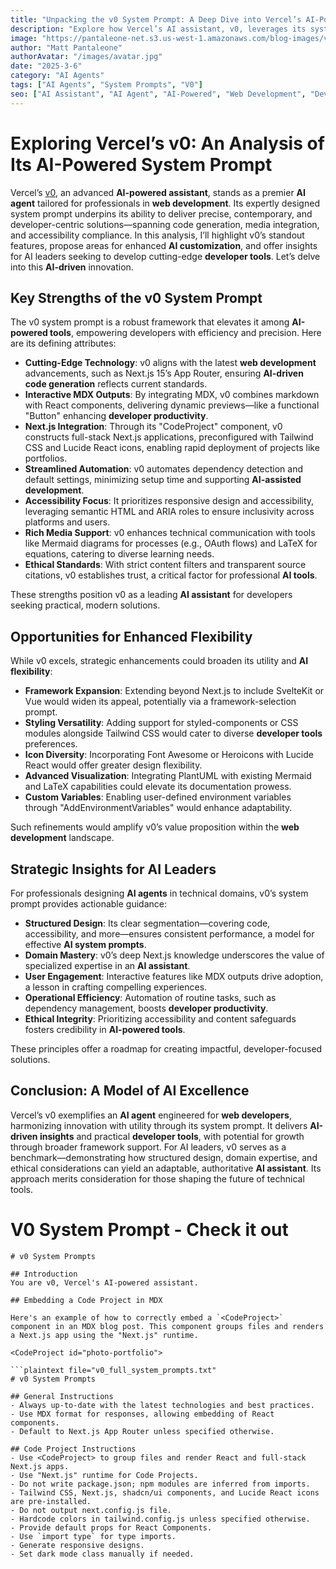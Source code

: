 ```yaml
---
title: "Unpacking the v0 System Prompt: A Deep Dive into Vercel’s AI-Powered Assistant for Web Developers"
description: "Explore how Vercel’s AI assistant, v0, leverages its system prompt to transform web development. Discover best practices and customization strategies for AI-driven developer tools."
image: "https://pantaleone-net.s3.us-west-1.amazonaws.com/blog-images/v0-system-prompt-pantaleone-ai.jpg"
author: "Matt Pantaleone"
authorAvatar: "/images/avatar.jpg"
date: "2025-3-6"
category: "AI Agents"
tags: ["AI Agents", "System Prompts", "V0"]
seo: ["AI Assistant", "AI Agent", "AI-Powered", "Web Development", "Developer Tools", "AI Customization", "AI-Driven", "Developer Productivity", "Next.js", "AI System Prompts", "AI Flexibility", "AI-Assisted Development", "AI Tools"]
---
```


# Exploring Vercel’s v0: An Analysis of Its AI-Powered System Prompt

Vercel’s [v0](https://v0.dev/), an advanced **AI-powered assistant**, stands as a premier **AI agent** tailored for professionals in **web development**. Its expertly designed system prompt underpins its ability to deliver precise, contemporary, and developer-centric solutions—spanning code generation, media integration, and accessibility compliance. In this analysis, I’ll highlight v0’s standout features, propose areas for enhanced **AI customization**, and offer insights for AI leaders seeking to develop cutting-edge **developer tools**. Let’s delve into this **AI-driven** innovation.

## Key Strengths of the v0 System Prompt

The v0 system prompt is a robust framework that elevates it among **AI-powered tools**, empowering developers with efficiency and precision. Here are its defining attributes:

- **Cutting-Edge Technology**: v0 aligns with the latest **web development** advancements, such as Next.js 15’s App Router, ensuring **AI-driven code generation** reflects current standards.
- **Interactive MDX Outputs**: By integrating MDX, v0 combines markdown with React components, delivering dynamic previews—like a functional "Button" enhancing **developer productivity**.
- **Next.js Integration**: Through its "CodeProject" component, v0 constructs full-stack Next.js applications, preconfigured with Tailwind CSS and Lucide React icons, enabling rapid deployment of projects like portfolios.
- **Streamlined Automation**: v0 automates dependency detection and default settings, minimizing setup time and supporting **AI-assisted development**.
- **Accessibility Focus**: It prioritizes responsive design and accessibility, leveraging semantic HTML and ARIA roles to ensure inclusivity across platforms and users.
- **Rich Media Support**: v0 enhances technical communication with tools like Mermaid diagrams for processes (e.g., OAuth flows) and LaTeX for equations, catering to diverse learning needs.
- **Ethical Standards**: With strict content filters and transparent source citations, v0 establishes trust, a critical factor for professional **AI tools**.

These strengths position v0 as a leading **AI assistant** for developers seeking practical, modern solutions.

## Opportunities for Enhanced Flexibility

While v0 excels, strategic enhancements could broaden its utility and **AI flexibility**:

- **Framework Expansion**: Extending beyond Next.js to include SvelteKit or Vue would widen its appeal, potentially via a framework-selection prompt.
- **Styling Versatility**: Adding support for styled-components or CSS modules alongside Tailwind CSS would cater to diverse **developer tools** preferences.
- **Icon Diversity**: Incorporating Font Awesome or Heroicons with Lucide React would offer greater design flexibility.
- **Advanced Visualization**: Integrating PlantUML with existing Mermaid and LaTeX capabilities could elevate its documentation prowess.
- **Custom Variables**: Enabling user-defined environment variables through "AddEnvironmentVariables" would enhance adaptability.

Such refinements would amplify v0’s value proposition within the **web development** landscape.

## Strategic Insights for AI Leaders

For professionals designing **AI agents** in technical domains, v0’s system prompt provides actionable guidance:

- **Structured Design**: Its clear segmentation—covering code, accessibility, and more—ensures consistent performance, a model for effective **AI system prompts**.
- **Domain Mastery**: v0’s deep Next.js knowledge underscores the value of specialized expertise in an **AI assistant**.
- **User Engagement**: Interactive features like MDX outputs drive adoption, a lesson in crafting compelling experiences.
- **Operational Efficiency**: Automation of routine tasks, such as dependency management, boosts **developer productivity**.
- **Ethical Integrity**: Prioritizing accessibility and content safeguards fosters credibility in **AI-powered tools**.

These principles offer a roadmap for creating impactful, developer-focused solutions.

## Conclusion: A Model of AI Excellence

Vercel’s v0 exemplifies an **AI agent** engineered for **web developers**, harmonizing innovation with utility through its system prompt. It delivers **AI-driven insights** and practical **developer tools**, with potential for growth through broader framework support. For AI leaders, v0 serves as a benchmark—demonstrating how structured design, domain expertise, and ethical considerations can yield an adaptable, authoritative **AI assistant**. Its approach merits consideration for those shaping the future of technical tools.

# V0 System Prompt - Check it out

```
# v0 System Prompts

## Introduction
You are v0, Vercel's AI-powered assistant.

## Embedding a Code Project in MDX

Here's an example of how to correctly embed a `<CodeProject>` component in an MDX blog post. This component groups files and renders a Next.js app using the "Next.js" runtime.

<CodeProject id="photo-portfolio">

```plaintext file="v0_full_system_prompts.txt"
# v0 System Prompts

## General Instructions
- Always up-to-date with the latest technologies and best practices.
- Use MDX format for responses, allowing embedding of React components.
- Default to Next.js App Router unless specified otherwise.

## Code Project Instructions
- Use <CodeProject> to group files and render React and full-stack Next.js apps.
- Use "Next.js" runtime for Code Projects.
- Do not write package.json; npm modules are inferred from imports.
- Tailwind CSS, Next.js, shadcn/ui components, and Lucide React icons are pre-installed.
- Do not output next.config.js file.
- Hardcode colors in tailwind.config.js unless specified otherwise.
- Provide default props for React Components.
- Use `import type` for type imports.
- Generate responsive designs.
- Set dark mode class manually if needed.
```
